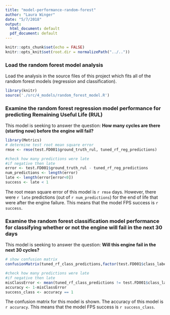 ```yaml
---
title: "model-performance-random-forest"
author: "Laura Winger"
date: "5/7/2018"
output:
  html_document: default
  pdf_document: default
---
```


```r
knitr::opts_chunk$set(echo = FALSE)
knitr::opts_knit$set(root.dir = normalizePath("../.."))
```

### Load the random forest model analysis

Load the analysis in the source files of this project which fits all of the random forest models (regression and classification).

```r
library(knitr)
source('./src/4_models/random_forest_model.R')
```



### Examine the random forest regression model performance for predicting Remaining Useful Life (RUL)

This model is seeking to answer the question: **How many cycles are there (starting now) before the engine will fail?**

```r
library(Metrics)
# determine test root mean square error
rmse <- rmse(test.FD001$ground_truth_rul, tuned_rf_reg_predictions)

#check how many predictions were late
#if negative then late
error <- test.FD001$ground_truth_rul - tuned_rf_reg_predictions
num_predictions <- length(error)
late <- length(error[error<0])
success <- late < 1
```

The root mean square error of this model is `r rmse` days. However, there were `r late` predictions (out of `r num_predictions`) for the end of life that were after the engine failure. This means that the model FPS success is `r success`.



### Examine the random forest classification model performance for classifying whether or not the engine will fail in the next 30 days

This model is seeking to answer the question: **Will this engine fail in the next 30 cycles?**

```r

# show confusion matrix
confusionMatrix(tuned_rf_class_predictions,factor(test.FD001$class_label))

#check how many predictions were late
#if negative then late
misClassError <- mean(tuned_rf_class_predictions != test.FD001$class_label)
accuracy <- 1-misClassError
success_class <- accuracy == 1
```

The confusion matrix for this model is shown. The accuracy of this model is `r accuracy`. This means that the model FPS success is `r success_class`.
